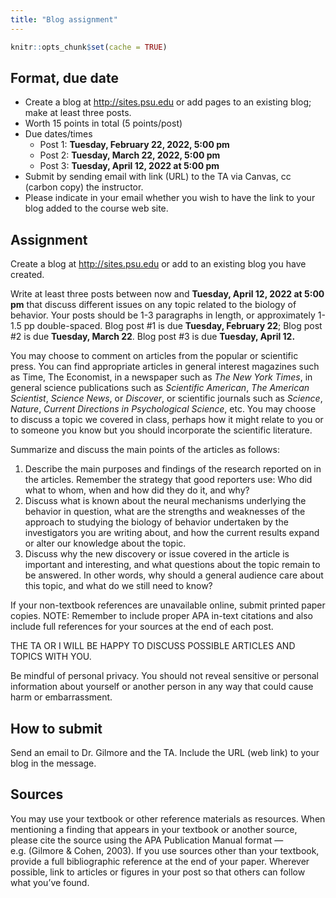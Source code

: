 ```yaml
---
title: "Blog assignment"
---
```


```r
knitr::opts_chunk$set(cache = TRUE)
```

## Format, due date

- Create a blog at <http://sites.psu.edu> or add pages to an existing blog; make at least three posts.
- Worth 15 points in total (5 points/post)
- Due dates/times
    - Post 1: **Tuesday, February 22, 2022, 5:00 pm**
    - Post 2: **Tuesday, March 22, 2022, 5:00 pm**
    - Post 3:  **Tuesday, April 12, 2022 at 5:00 pm**
- Submit by sending email with link (URL) to the TA via Canvas, cc (carbon copy) the instructor.
- Please indicate in your email whether you wish to have the link to your blog added to the course web site.

## Assignment

Create a blog at <http://sites.psu.edu> or add to an existing blog you have created.

Write at least three posts between now and **Tuesday, April 12, 2022 at 5:00 pm** that discuss different issues on any topic related to the biology of behavior. Your posts should be 1-3 paragraphs in length, or approximately 1-1.5 pp double-spaced. Blog post #1 is due **Tuesday, February 22**; Blog post #2 is due **Tuesday, March 22**. Blog post #3 is due **Tuesday, April 12.**

You may choose to comment on articles from the popular or scientific press. You can find appropriate articles in general interest magazines such as Time, The Economist, in a newspaper such as *The New York Times*, in general science publications such as *Scientific American*, *The American Scientist*, *Science News*, or *Discover*, or scientific journals such as *Science*, *Nature*, *Current Directions in Psychological Science*, etc. You may choose to discuss a topic we covered in class, perhaps how it might relate to you or to someone you know but you should incorporate the scientific literature.

Summarize and discuss the main points of the articles as follows:

1. Describe the main purposes and findings of the research reported on in the articles. Remember the strategy that good reporters use: Who did what to whom, when and how did they do it, and why?
2. Discuss what is known about the neural mechanisms underlying the behavior in question, what are the strengths and weaknesses of the approach to studying the biology of behavior undertaken by the investigators you are writing about, and how the current results expand or alter our knowledge about the topic.
3. Discuss why the new discovery or issue covered in the article is important and interesting, and what questions about the topic remain to be answered. In other words, why should a general audience care about this topic, and what do we still need to know?

If your non-textbook references are unavailable online, submit printed paper copies. NOTE: Remember to include proper APA in-text citations and also include full references for your sources at the end of each post. 

THE TA OR I WILL BE HAPPY TO DISCUSS POSSIBLE ARTICLES AND TOPICS WITH YOU.

Be mindful of personal privacy. You should not reveal sensitive or personal information about yourself or another person in any way that could cause harm or embarrassment.

## How to submit

Send an email to Dr. Gilmore and the TA. Include the URL (web link) to your blog in the message.

## Sources

You may use your textbook or other reference materials as resources. When mentioning a finding that appears in your textbook or another source, please cite the source using the APA Publication Manual format — e.g. (Gilmore & Cohen, 2003). If you use sources other than your textbook, provide a full bibliographic reference at the end of your paper. Wherever possible, link to articles or figures in your post so that others can follow what you've found.
